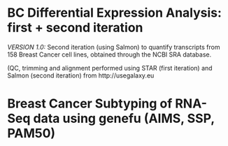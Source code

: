 # BC Differential Expression Analysis: first + second iteration 

*VERSION 1.0:*
Second iteration (using Salmon) to quantify transcripts from 158 Breast Cancer cell lines, obtained through the NCBI SRA database. 

(QC, trimming and alignment performed using STAR (first iteration) and Salmon (second iteration) from http://usegalaxy.eu

# Breast Cancer Subtyping of RNA-Seq data using genefu (AIMS, SSP, PAM50)

